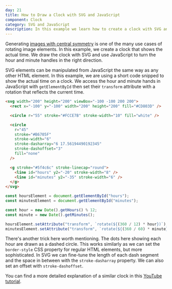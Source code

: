 ```yaml
---
day: 21
title: How to Draw a Clock with SVG and JavaScript
component: Clock
category: SVG and JavaScript
description: In this example we learn how to create a clock with SVG and JavaScript that shows the actual time.
---
```



Generating [images with central symmetry](/svg/rotate-and-translate) is one of the many use cases of rotating image elements. In this example, we create a clock that shows the actual time. We draw the clock with SVG and use JavaScript to turn the hour and minute handles in the right direction.

<Prerequisite slug="rotate-and-translate" />

SVG elements can be manipulated from JavaScript the same way as any other HTML element. In this example, we are using a short code snipped to show the actual time on a clock. We access the hour and minute hands in JavaScript with `getElementById` then set their `transform` attribute with a rotation that reflects the current time.

<Final>

```html "hours" "minutes"
<svg width="200" height="200" viewBox="-100 -100 200 200">
  <rect x="-100" y="-100" width="200" height="200" fill="#CD803D" />

  <circle r="55" stroke="#FCCE7B" stroke-width="10" fill="white" />

  <circle
    r="45"
    stroke="#B6705F"
    stroke-width="6"
    stroke-dasharray="6 17.56194490192345"
    stroke-dashoffset="3"
    fill="none"
  />

  <g stroke="#5f4c6c" stroke-linecap="round">
    <line id="hours" y2="-20" stroke-width="8" />
    <line id="minutes" y2="-35" stroke-width="6" />
  </g>
</svg>
```

```js /"(hours)"/ /"(minutes)"/
const hoursElement = document.getElementById("hours");
const minutesElement = document.getElementById("minutes");

const hour = new Date().getHours() % 12;
const minute = new Date().getMinutes();

hoursElement.setAttribute("transform", `rotate(${(360 / 12) * hour})`);
minutesElement.setAttribute("transform", `rotate(${(360 / 60) * minute})`);
```

</Final>

There's another trick here worth mentioning. The dots here showing each hour are drawn as a dashed circle. This works similarly as we can set the `border-style` CSS property for regular HTML elements, but more sophisticated. In SVG we can fine-tune the length of each dash segment and the space in between with the `stroke-dasharray` property. We can also set an offset with `stroke-dashoffset`.

You can find a more detailed explanation of a similar clock in this [YouTube tutorial](https://www.youtube.com/watch?v=ULomsOSk4JA&t=15s).
